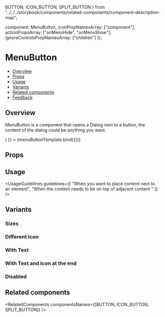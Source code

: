   BUTTON,
  ICON_BUTTON,
  SPLIT_BUTTON
} from "../../../storybook/components/related-components/component-description-map";

  component: MenuButton,
  iconPropNamesArray: ["component"],
  actionPropsArray: ["onMenuHide", "onMenuShow"],
  ignoreControlsPropNamesArray: ["children"]
});

<Meta
  title="Buttons/MenuButton"
  component={MenuButton}
  argTypes={metaSettings.argTypes}
  decorators={metaSettings.decorators}
/>

<!--- Component template -->


<!--- Component documentation -->

# MenuButton

- [Overview](#overview)
- [Props](#props)
- [Usage](#usage)
- [Variants](#variants)
- [Related components](#related-components)
- [Feedback](#feedback)

## Overview

MenuButton is a component that opens a Dialog next to a button, the content of the dialog could be anything you want.

<Canvas>
  <Story
    name="Overview"
    args={{
      children: (
        <Menu id="menu" size={Menu.sizes.MEDIUM}>
          <MenuTitle caption="Look up, you might see" captionPosition={MenuTitle.positions.TOP} />
          <MenuItem icon={Sun} onClick={NOOP} iconType={MenuItem.iconType.SVG} title="The sun" />
          <MenuItem icon={Moon} onClick={NOOP} iconType={MenuItem.iconType.SVG} title="The moon" />
          <MenuItem icon={Favorite} onClick={NOOP} iconType={MenuItem.iconType.SVG} title="And the stars" />
        </Menu>
      )
    }}
  >
    {menuButtonTemplate.bind({})}
  </Story>
</Canvas>

## Props

<ArgsTable story="Overview" />

## Usage

<UsageGuidelines
  guidelines={[
    "When you want to place content next to an element",
    "When the content needs to be on top of adjacent content "
  ]}
/>

## Variants

### Sizes

<Canvas>
  <Story name="Sizes">
    <MenuButton size={MenuButton.sizes.XXS}>
      <Menu id="menu" size={Menu.sizes.MEDIUM}>
        <MenuTitle caption="Look up, you might see" captionPosition={MenuTitle.positions.TOP} />
        <MenuItem icon={Sun} onClick={NOOP} iconType={MenuItem.iconType.SVG} title="The sun" />
      </Menu>
    </MenuButton>
    <MenuButton size={MenuButton.sizes.XS}>
      <Menu id="menu" size={Menu.sizes.MEDIUM}>
        <MenuTitle caption="Look up, you might see" captionPosition={MenuTitle.positions.TOP} />
        <MenuItem icon={Sun} onClick={NOOP} iconType={MenuItem.iconType.SVG} title="The sun" />
      </Menu>
    </MenuButton>
    <MenuButton size={MenuButton.sizes.SMALL}>
      <Menu id="menu" size={Menu.sizes.MEDIUM}>
        <MenuTitle caption="Look up, you might see" captionPosition={MenuTitle.positions.TOP} />
        <MenuItem icon={Sun} onClick={NOOP} iconType={MenuItem.iconType.SVG} title="The sun" />
      </Menu>
    </MenuButton>
    <MenuButton size={MenuButton.sizes.MEDIUM}>
      <Menu id="menu" size={Menu.sizes.MEDIUM}>
        <MenuTitle caption="Look up, you might see" captionPosition={MenuTitle.positions.TOP} />
        <MenuItem icon={Sun} onClick={NOOP} iconType={MenuItem.iconType.SVG} title="The sun" />
      </Menu>
    </MenuButton>
    <MenuButton size={MenuButton.sizes.LARGE}>
      <Menu id="menu" size={Menu.sizes.MEDIUM}>
        <MenuTitle caption="Look up, you might see" captionPosition={MenuTitle.positions.TOP} />
        <MenuItem icon={Sun} onClick={NOOP} iconType={MenuItem.iconType.SVG} title="The sun" />
      </Menu>
    </MenuButton>
  </Story>
</Canvas>

### Different Icon

<Canvas>
  <Story name="Different Icon">
    <MenuButton component={MoveArrowDown}>
      <Menu id="menu" size={Menu.sizes.MEDIUM}>
        <MenuTitle caption="Look up, you might see" captionPosition={MenuTitle.positions.TOP} />
        <MenuItem icon={Sun} onClick={NOOP} iconType={MenuItem.iconType.SVG} title="The sun" />
      </Menu>
    </MenuButton>
  </Story>
</Canvas>

### With Text

<Canvas>
  <Story name="With Text">
    <div style={{ width: 200 }}>
      <MenuButton text="Open">
        <Menu id="menu" size={Menu.sizes.MEDIUM}>
          <MenuTitle caption="Look up, you might see" captionPosition={MenuTitle.positions.TOP} />
          <MenuItem icon={Sun} onClick={NOOP} iconType={MenuItem.iconType.SVG} title="The sun" />
        </Menu>
      </MenuButton>
    </div>
  </Story>
</Canvas>

### With Text and Icon at the end

<Canvas>
  <Story name="With Text and Icon at the end">
    <div style={{ width: 200 }}>
      <MenuButton text="Open" component={DropdownChevronDown} componentPosition={MenuButton.componentPositions.END}>
        <Menu id="menu" size={Menu.sizes.MEDIUM}>
          <MenuTitle caption="Look up, you might see" captionPosition={MenuTitle.positions.TOP} />
          <MenuItem icon={Sun} onClick={NOOP} iconType={MenuItem.iconType.SVG} title="The sun" />
        </Menu>
      </MenuButton>
    </div>
  </Story>
</Canvas>

### Disabled

<Canvas>
  <Story name="Disabled">
    <MenuButton disabled tooltipContent="This action is not available now">
      <Menu id="menu" size={Menu.sizes.MEDIUM}>
        <MenuTitle caption="Look up, you might see" captionPosition={MenuTitle.positions.TOP} />
        <MenuItem icon={Sun} onClick={NOOP} iconType={MenuItem.iconType.SVG} title="The sun" />
      </Menu>
    </MenuButton>
  </Story>
</Canvas>

## Related components

<RelatedComponents componentsNames={[BUTTON, ICON_BUTTON, SPLIT_BUTTON]} />
